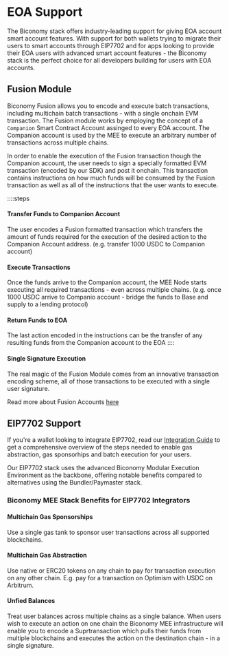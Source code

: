 


# EOA Support 
The Biconomy stack offers industry-leading support for giving EOA account smart account features. With support for 
both wallets trying to migrate their users to smart accounts through EIP7702 and for apps looking to provide their 
EOA users with advanced smart account features - the Biconomy stack is the perfect choice for all developers building
for users with EOA accounts.

## Fusion Module

Biconomy Fusion allows you to encode and execute batch transactions, including multichain batch transactions - with a single
onchain EVM transaction. The Fusion module works by employing the concept of a `Companion` Smart Contract Account assinged 
to every EOA account. The Companion account is used by the MEE to execute an arbitrary number of transactions across
multiple chains. 

In order to enable the execution of the Fusion transaction though the Companion account, the user needs to sign a specially
formatted EVM transaction (encoded by our SDK) and post it onchain. This transaction contains instructions on how much
funds will be consumed by the Fusion transaction as well as all of the instructions that the user wants to execute.


::::steps
#### Transfer Funds to Companion Account
The user encodes a Fusion formatted transaction which transfers the amount of funds required for the execution of the 
desired action to the Companion Account address. (e.g. transfer 1000 USDC to Companion account)

#### Execute Transactions
Once the funds arrive to the Companion account, the MEE Node starts executing all required transactions - even across 
multiple chains. (e.g. once 1000 USDC arrive to Companio account - bridge the funds to Base and supply to a lending protocol)

#### Return Funds to EOA
The last action encoded in the instructions can be the transfer of any resulting funds from the Companion account to the 
EOA
::::


#### Single Signature Execution 

The real magic of the Fusion Module comes from an innovative transaction encoding scheme, all of those transactions to be
executed with a single user signature. 

Read more about Fusion Accounts [here](https://ethresear.ch/t/fusion-module-7702-alternative-with-no-protocol-changes/20949)


## EIP7702 Support
If you're a wallet looking to integrate EIP7702, read our [Integration Guide](/eip7702/wallet-guide) to get a comprehensive
overview of the steps needed to enable gas abstraction, gas sponsorhips and batch execution for your users.

Our EIP7702 stack uses the advanced Biconomy Modular Execution Environment as the backbone, offering notable benefits 
compared to alternatives using the Bundler/Paymaster stack. 

### Biconomy MEE Stack Benefits for EIP7702 Integrators

#### **Multichain Gas Sponsorships**

  Use a single gas tank to sponsor user transactions across all supported blockchains.

#### **Multichain Gas Abstraction**

  Use native or ERC20 tokens on any chain to pay for transaction execution on any other chain. E.g. pay for 
  a transaction on Optimism with USDC on Arbitrum.

#### **Unfied Balances**

  Treat user balances across multiple chains as a single balance. When users wish to execute an action on one chain
  the Biconomy MEE infrastructure will enable you to encode a Suprtransaction which pulls their funds from multiple
  blockchains and executes the action on the destination chain - in a single signature. 
